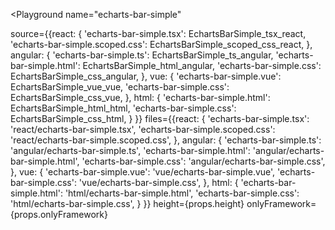 

<Playground
  name="echarts-bar-simple"
  
  source={{react: {
             'echarts-bar-simple.tsx': EchartsBarSimple_tsx_react,
             'echarts-bar-simple.scoped.css': EchartsBarSimple_scoped_css_react,
           },
           angular: {
             'echarts-bar-simple.ts': EchartsBarSimple_ts_angular,
             'echarts-bar-simple.html': EchartsBarSimple_html_angular,
             'echarts-bar-simple.css': EchartsBarSimple_css_angular,
           },
           vue: {
             'echarts-bar-simple.vue': EchartsBarSimple_vue_vue,
             'echarts-bar-simple.css': EchartsBarSimple_css_vue,
           },
           html: {
             'echarts-bar-simple.html': EchartsBarSimple_html_html,
             'echarts-bar-simple.css': EchartsBarSimple_css_html,
           }
}}
  files={{react: {
            'echarts-bar-simple.tsx': 'react/echarts-bar-simple.tsx',
            'echarts-bar-simple.scoped.css': 'react/echarts-bar-simple.scoped.css',
          },
          angular: {
            'echarts-bar-simple.ts': 'angular/echarts-bar-simple.ts',
            'echarts-bar-simple.html': 'angular/echarts-bar-simple.html',
            'echarts-bar-simple.css': 'angular/echarts-bar-simple.css',
          },
          vue: {
            'echarts-bar-simple.vue': 'vue/echarts-bar-simple.vue',
            'echarts-bar-simple.css': 'vue/echarts-bar-simple.css',
          },
          html: {
            'echarts-bar-simple.html': 'html/echarts-bar-simple.html',
            'echarts-bar-simple.css': 'html/echarts-bar-simple.css',
          }
}}
  height={props.height}
  onlyFramework={props.onlyFramework}
></Playground>
